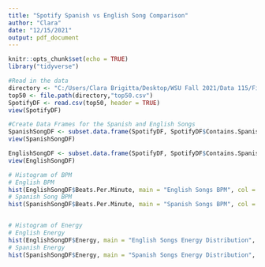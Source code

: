 ---
title: "Spotify Spanish vs English Song Comparison"
author: "Clara"
date: "12/15/2021"
output: pdf_document
---



```{r setup, include=FALSE}
knitr::opts_chunk$set(echo = TRUE)
library("tidyverse")

#Read in the data 
directory <- "C:/Users/Clara Brigitta/Desktop/WSU Fall 2021/Data 115/Final Project"
top50 <- file.path(directory,"top50.csv")
SpotifyDF <- read.csv(top50, header = TRUE)
view(SpotifyDF)

#Create Data Frames for the Spanish and English Songs
SpanishSongDF <- subset.data.frame(SpotifyDF, SpotifyDF$Contains.Spanish == "Y")
view(SpanishSongDF)

EnglishSongDF <- subset.data.frame(SpotifyDF, SpotifyDF$Contains.Spanish == "N")
view(EnglishSongDF)

```


```{R Histograms}

# Histogram of BPM
# English BPM
hist(EnglishSongDF$Beats.Per.Minute, main = "English Songs BPM", col = "red", xlab = "BPM")
# Spanish Song BPM
hist(SpanishSongDF$Beats.Per.Minute, main = "Spanish Songs BPM", col = "red", xlab = "BPM")


# Histogram of Energy
# English Energy
hist(EnglishSongDF$Energy, main = "English Songs Energy Distribution", col = "blue", xlab = "Energy")
# Spanish Energy
hist(SpanishSongDF$Energy, main = "Spanish Songs Energy Distribution", col = "blue", xlab = "Energy")

```


